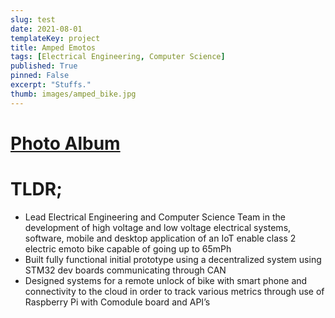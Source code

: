 ```yaml
---
slug: test
date: 2021-08-01
templateKey: project
title: Amped Emotos
tags: [Electrical Engineering, Computer Science]
published: True
pinned: False
excerpt: "Stuffs."
thumb: images/amped_bike.jpg
---
```


# [Photo Album](https://photos.app.goo.gl/cWPPMNzK5nw2ipwP8)

# TLDR;

- Lead Electrical Engineering and Computer Science Team in the development of high voltage and low voltage electrical
systems, software, mobile and desktop application of an IoT enable class 2 electric emoto bike capable of going up to 65mPh
- Built fully functional initial prototype using a decentralized system using STM32 dev boards communicating through CAN
- Designed systems for a remote unlock of bike with smart phone and connectivity to the cloud in order to track various metrics
through use of Raspberry Pi with Comodule board and API’s
